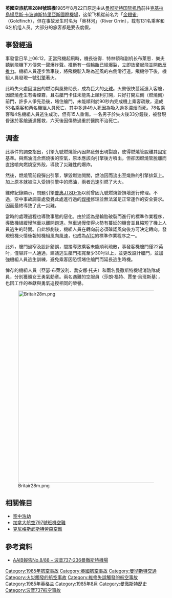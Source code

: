 {{Multiple issues|
{{copyedit|time=2010-07-10T13:20:50+00:00}}
{{expand|time=2010-07-10T13:20:50+00:00}}
{{Refimprove|time=2018-05-20T15:45}}
}}
{{Infobox Airliner accident
|name= 英國空旅航空28M號班機空難
|Crash image= Boeing 737-236-Adv, British Airtours AN0428704.jpg
|Image caption= 与失事客机相似的波音737-200
|Date= 1985年8月22日
|Type= 起飛時引擎起火
|Site= {{flagicon|UK}} [[英國|英國]][[曼徹斯特機場|曼徹斯特機場]]
|Coordinates= {{coord|53|20|45|N|2|17|36|W|region:GB-MAN_type:event_scale:20000|display=inline,title}}
|Origin= {{flagicon|UK}}[[英國|英國]][[曼徹斯特機場|曼徹斯特機場]]
|Destination= {{flagicon|Greece}}[[希臘|希臘]][[克基拉島揚尼斯·卡波迪斯特里亞斯國際機場|克基拉島揚尼斯·卡波迪斯特里亞斯國際機場]]
|Fatalities= 55（包含2名機組員）
|Injuries= 15（重傷）
|Aircraft Type= [[波音737|波音737-236]]
|Operator= 英國空旅航空（[[英国航空|英国航空]]附属）
|Tail Number= G-BGJL 
|Ship Name= 奥林河（River Orrin）
|Passengers= 131（包括2名嬰兒）
|Crew= 6
|Survivors= 82
}}

'''英國空旅航空28M號班機'''1985年8月22日原定由从[[曼彻斯特国际机场|曼彻斯特国际机场]]前往[[克基拉島|克基拉島]][[克基拉島揚尼斯·卡波迪斯特里亞斯國際機場|揚尼斯·卡波迪斯特里亞斯國際機場]]，这架飞机從前名为「[[金翅雀|金翅雀]]」（Goldfinch），但在事故发生时名为「奥林河」（River Orrin），载有131名乘客和6名机组人员。大部分的旅客都是要去度假。

==事發經過==
事發當日早上06:12，正當飛機起飛時，機長彼得．特林頓和副机长布莱恩．樂夫聽到飛機下方傳來一聲爆炸聲。推斷有一個[[輪胎|輪胎]]已經[[爆胎|爆裂]]，立即放棄起飛並開啟[[反推|反推力]]。機組人員逐步煞車後，將飛機駛入略為迎風的右側滑行道。飛機停下後，機組人員發現一號[[引擎|引擎]]著火。

此時失火處因溢出的燃油與風勢助長，成為巨大的[[爆炸|火球]]。火勢很快蔓延進入客艙，因燃燒產生有毒煙霧，且右艙門卡住未能馬上順利打開，只好打開左側（燃燒側）前門，許多人爭先恐後，堵住艙門，未能順利於90秒內完成機上乘客疏散，造成53名乘客和两名機組人員死亡，其中多達49人死因為吸入過多濃烟而死。78名乘客和4名機組人員逃生成功，但有15人重傷。一名男子於失火後33分鐘後，被發現昏迷於客艙通道獲救，六天後因傷勢過重於醫院不治死亡。

==调查==
此事件的調查指出，引擎九號燃燒管內因熱疲勞出現裂痕，使得燃燒管脫離其固定基準。與燃油混合燃燒後的空氣，原本應該向引擎後方噴出，但卻因燃燒管脫離而直接噴向燃燒室外殼，導致了災難性的爆炸。

然後，燃燒管前段彈出引擎，擊毀燃油開關，燃油因而流出至熾熱的引擎排氣上。加上原本就被注入受損引擎中的燃油，兩者迅速引燃了大火。

維修紀錄顯示，問題引擎[[普惠|普惠JT8D-15]]以前曾因九號燃燒管損壞進行修理。不過，空中事故調查處發覺此處進行過的[[焊接|焊接]]修理並無法滿足正常運作的安全要求。因而最終導致了此一災難。

當時的處理過程也導致事態的惡化。由於認為是輪胎破裂而進行的標準作業程序，導致機組緩慢煞車以離開跑道。煞車過慢使得火勢有蔓延的機會並且縮短了機上人員逃生的時間。自此慘劇後，機組人員在轉向前必須確認風向後方可決定轉向。發現班機火情後報知機組風向風速，也成為[[航空交通管制|ATC]]的標準作業程序之一。

此外，艙門過窄及設計錯誤，間接導致乘客未能順利疏散，事發客機艙門僅22英吋，僅容許一人通過，建議逃生艙門拓寬至少30吋以上，並更改設計艙門，並加強機組人員逃生訓練，避免乘客因恐慌堵住艙門而延長逃生時機。

倖存的機組人員（亞瑟·布萊波利、喬安娜·托夫）和兩名曼徹斯特機場消防隊成員，分別獲頒女王勇氣勳章。兩名遇難的空服員（莎朗·福特、賈奎·烏班斯基），也因工作的奉獻與勇氣追授相同的榮譽。

[[File:Britair28m.png|600px]]

==相關條目==
*[[空中浩劫|空中浩劫]]
*[[加拿大航空797號班機空難|加拿大航空797號班機空難]]
*[[克尼格斯武斯特勞森空難|克尼格斯武斯特勞森空難]]

== 參考資料 ==
*[http://www.aaib.gov.uk/publications/formal_reports/8_1988_g_bgjl.cfm AAIB報告No.8/88 – 波音737-236曼徹斯特機場] {{en}}

{{1985年航空事故}}
{{Mayday NavBox}}

[[Category:1985年航空事故|Category:1985年航空事故]]
[[Category:英國航空事故|Category:英國航空事故]]
[[Category:曼彻斯特交通|Category:曼彻斯特交通]]
[[Category:火災觸發的航空事故|Category:火災觸發的航空事故]]
[[Category:維修失誤觸發的航空事故|Category:維修失誤觸發的航空事故]]
[[Category:1985年英格兰|Category:1985年英格兰]]
[[Category:1985年8月|Category:1985年8月]]
[[Category:曼徹斯特歷史|Category:曼徹斯特歷史]]
[[Category:波音737航空事故|Category:波音737航空事故]]